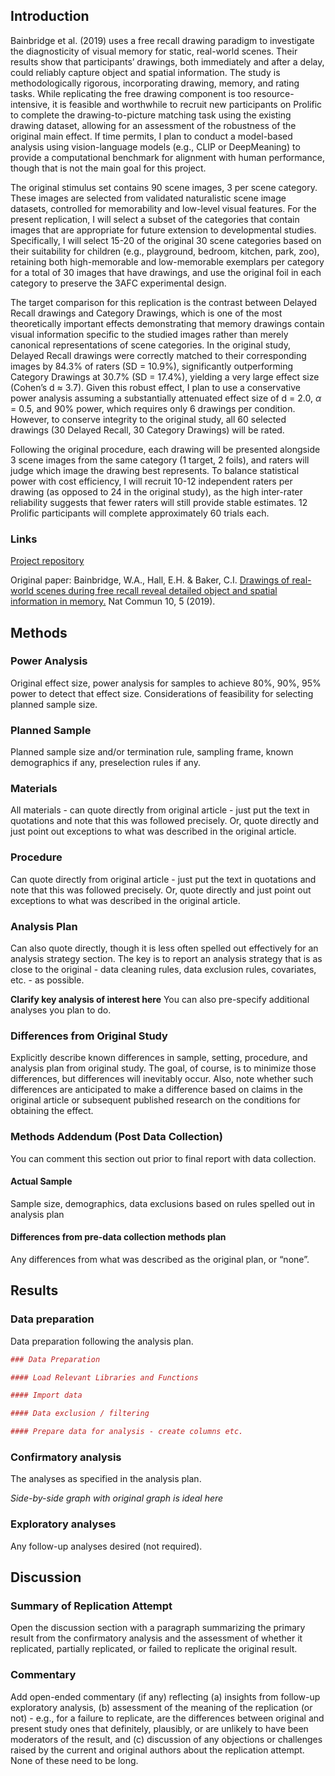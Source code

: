 <!-- uncomment for html renders -->
<!-- ---
title: "Replication of Drawings of real-world scenes during free recall reveal detailed object and spatial information in memory by Bainbridge et al. (2019, Nature Communications)"
author: "Haoyu Du (h6du)"
date: "`r format(Sys.time(), '%B %d, %Y')`"
format:
  html:
    toc: true
    toc_depth: 3
--- -->

## Introduction

Bainbridge et al. (2019) uses a free recall drawing paradigm to investigate the diagnosticity of visual memory for static, real-world scenes. Their results show that participants’ drawings, both immediately and after a delay, could reliably capture object and spatial information.  The study is methodologically rigorous, incorporating drawing, memory, and rating tasks. While replicating the free drawing component is too resource-intensive, it is feasible and worthwhile to recruit new participants on Prolific to complete the drawing-to-picture matching task using the existing drawing dataset, allowing for an assessment of the robustness of the original main effect. If time permits, I plan to conduct a model-based analysis using vision-language models (e.g., CLIP or DeepMeaning) to provide a computational benchmark for alignment with human performance, though that is not the main goal for this project.

The original stimulus set contains 90 scene images, 3 per scene category. These images are selected from validated naturalistic scene image datasets, controlled for memorability and low-level visual features. For the present replication, I will select a subset of the categories that contain images that are appropriate for future extension to developmental studies. Specifically, I will select 15-20 of the original 30 scene categories based on their suitability for children (e.g., playground, bedroom, kitchen, park, zoo), retaining both high-memorable and low-memorable exemplars per category for a total of 30 images that have drawings, and use the original foil in each category to preserve the 3AFC experimental design. 

The target comparison for this replication is the contrast between Delayed Recall drawings and Category Drawings, which is one of the most theoretically important effects demonstrating that memory drawings contain visual information specific to the studied images rather than merely canonical representations of scene categories. In the original study, Delayed Recall drawings were correctly matched to their corresponding images by 84.3% of raters (SD = 10.9%), significantly outperforming Category Drawings at 30.7% (SD = 17.4%), yielding a very large effect size (Cohen's d $\approx$ 3.7). Given this robust effect, I plan to use a conservative power analysis assuming a substantially attenuated effect size of d = 2.0, $\alpha$  = 0.5, and 90% power, which requires only 6 drawings per condition. However, to conserve integrity to the original study, all 60 selected drawings (30 Delayed Recall, 30 Category Drawings) will be rated.

Following the original procedure, each drawing will be presented alongside 3 scene images from the same category (1 target, 2 foils), and raters will judge which image the drawing best represents. To balance statistical power with cost efficiency, I will recruit 10-12 independent raters per drawing (as opposed to 24 in the original study), as the high inter-rater reliability suggests that fewer raters will still provide stable estimates. 12 Prolific participants will complete approximately 60 trials each. 




### Links

[Project repository](https://github.com/haoyudu/bainbridge2019)

Original paper: Bainbridge, W.A., Hall, E.H. & Baker, C.I. [Drawings of real-world scenes during free recall reveal detailed object and spatial information in memory.](https://github.com/haoyudu/bainbridge2019/blob/main/original_paper/bainbridge2019.pdf) Nat Commun 10, 5 (2019). 



## Methods

### Power Analysis

Original effect size, power analysis for samples to achieve 80%, 90%, 95% power to detect that effect size.  Considerations of feasibility for selecting planned sample size.

### Planned Sample

Planned sample size and/or termination rule, sampling frame, known demographics if any, preselection rules if any.

### Materials

All materials - can quote directly from original article - just put the text in quotations and note that this was followed precisely.  Or, quote directly and just point out exceptions to what was described in the original article.

### Procedure	

Can quote directly from original article - just put the text in quotations and note that this was followed precisely.  Or, quote directly and just point out exceptions to what was described in the original article.

### Analysis Plan

Can also quote directly, though it is less often spelled out effectively for an analysis strategy section.  The key is to report an analysis strategy that is as close to the original - data cleaning rules, data exclusion rules, covariates, etc. - as possible.  

**Clarify key analysis of interest here**  You can also pre-specify additional analyses you plan to do.

### Differences from Original Study

Explicitly describe known differences in sample, setting, procedure, and analysis plan from original study.  The goal, of course, is to minimize those differences, but differences will inevitably occur.  Also, note whether such differences are anticipated to make a difference based on claims in the original article or subsequent published research on the conditions for obtaining the effect.

### Methods Addendum (Post Data Collection)

You can comment this section out prior to final report with data collection.

#### Actual Sample
  Sample size, demographics, data exclusions based on rules spelled out in analysis plan

#### Differences from pre-data collection methods plan
  Any differences from what was described as the original plan, or “none”.


## Results


### Data preparation

Data preparation following the analysis plan.
	
```r
### Data Preparation

#### Load Relevant Libraries and Functions

#### Import data

#### Data exclusion / filtering

#### Prepare data for analysis - create columns etc.
```

### Confirmatory analysis

The analyses as specified in the analysis plan.  

*Side-by-side graph with original graph is ideal here*

### Exploratory analyses

Any follow-up analyses desired (not required).  

## Discussion

### Summary of Replication Attempt

Open the discussion section with a paragraph summarizing the primary result from the confirmatory analysis and the assessment of whether it replicated, partially replicated, or failed to replicate the original result.  

### Commentary

Add open-ended commentary (if any) reflecting (a) insights from follow-up exploratory analysis, (b) assessment of the meaning of the replication (or not) - e.g., for a failure to replicate, are the differences between original and present study ones that definitely, plausibly, or are unlikely to have been moderators of the result, and (c) discussion of any objections or challenges raised by the current and original authors about the replication attempt.  None of these need to be long.
